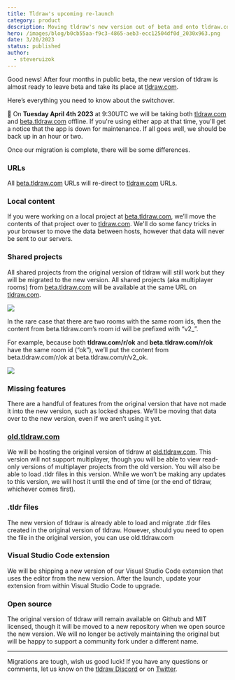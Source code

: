 ```yaml
---
title: Tldraw's upcoming re-launch
category: product
description: Moving tldraw's new version out of beta and onto tldraw.com.
hero: /images/blog/b0cb55aa-f9c3-4865-aeb3-ecc12504df0d_2030x963.png
date: 3/20/2023
status: published
author:
  - steveruizok
---
```


Good news! After four months in public beta, the new version of tldraw is almost ready to leave beta and take its place at [tldraw.com](http://tldraw.com/).

Here’s everything you need to know about the switchover.

📆 On **Tuesday April 4th 2023** at 9:30UTC we will be taking both [tldraw.com](http://tldraw.com/) and [beta.tldraw.com](http://beta.tldraw.com/) offline. If you're using either app at that time, you'll get a notice that the app is down for maintenance. If all goes well, we should be back up in an hour or two.

Once our migration is complete, there will be some differences.

### **URLs**

All [beta.tldraw.com](http://beta.tldraw.com/) URLs will re-direct to [tldraw.com](http://tldraw.com/) URLs.

### **Local content**

If you were working on a local project at [beta.tldraw.com](http://beta.tldraw.com/), we’ll move the contents of that project over to [tldraw.com](http://tldraw.com/). We'll do some fancy tricks in your browser to move the data between hosts, however that data will never be sent to our servers.

### **Shared projects**

All shared projects from the original version of tldraw will still work but they will be migrated to the new version. All shared projects (aka multiplayer rooms) from [beta.tldraw.com](http://beta.tldraw.com/) will be available at the same URL on [tldraw.com](http://tldraw.com/).

![](/images/blog/926733d6-6165-49c2-9718-f7fd7ae16b24_1318x359.png)

In the rare case that there are two rooms with the same room ids, then the content from beta.tldraw.com’s room id will be prefixed with “v2\_”.

For example, because both **tldraw.com/r/ok** and **beta.tldraw.com/r/ok** have the same room id (“ok”), we’ll put the content from beta.tldraw.com/r/ok at beta.tldraw.com/r/v2_ok.

![](/images/blog/92af3481-f1dc-4e71-9915-ffd2ef719f05_1422x349.png)

### **Missing features**

There are a handful of features from the original version that have not made it into the new version, such as locked shapes. We’ll be moving that data over to the new version, even if we aren’t using it yet.

### [old.tldraw.com](http://old.tldraw.com/)

We will be hosting the original version of tldraw at [old.tldraw.com](http://old.tldraw.com/). This version will not support multiplayer, though you will be able to view read-only versions of multiplayer projects from the old version. You will also be able to load .tldr files in this version. While we won’t be making any updates to this version, we will host it until the end of time (or the end of tldraw, whichever comes first).

### .**tldr files**

The new version of tldraw is already able to load and migrate .tldr files created in the original version of tldraw. However, should you need to open the file in the original version, you can use old.tldraw.com

### **Visual Studio Code extension**

We will be shipping a new version of our Visual Studio Code extension that uses the editor from the new version. After the launch, update your extension from within Visual Studio Code to upgrade.

### Open source

The original version of tldraw will remain available on Github and MIT licensed, though it will be moved to a new repository when we open source the new version. We will no longer be actively maintaining the original but will be happy to support a community fork under a different name.

---

Migrations are tough, wish us good luck! If you have any questions or comments, let us know on the [tldraw Discord](https://discord.tldraw.com/?utm_source=blog&utm_medium=announcement&utm_campaign=tldraw-relaunch) or on [Twitter](https://twitter.com/tldraw).
